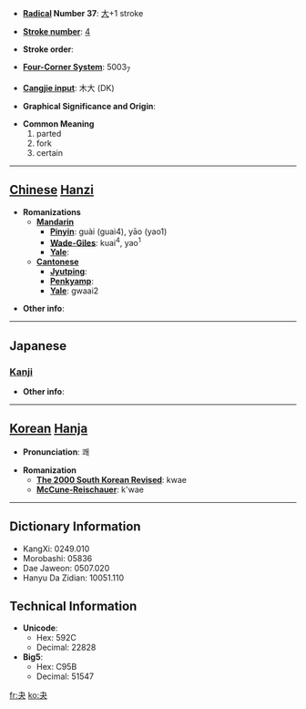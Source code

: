 * '''[[Wiktionary:Chinese radical index| Radical]] Number 37''': [[Wiktionary:Chinese radical index 大|大]]+1 stroke

* '''[[Wiktionary:Chinese total strokes index|Stroke number]]''': [[Wiktionary:Chinese total strokes index 4|4]]

* '''Stroke order''': 

* '''[[Wiktionary:Chinese four corner index|Four-Corner System]]''': 5003<sub>7</sub>

* '''[[Wiktionary:Chinese Cangjie index|Cangjie input]]''': 木大 (DK)

* '''Graphical Significance and Origin''': 

* '''Common Meaning'''
*#parted
*# fork
*# certain


----

== [[Chinese]] [[Hanzi]] ==

* '''Romanizations'''
** '''[[Mandarin]]'''
*** '''[[Pinyin]]''': guài (guai4), yāo (yao1)
*** '''[[Wade-Giles]]''': kuai<sup>4</sup>, yao<sup>1</sup>
*** '''[[Yale]]''': 
** '''[[Cantonese]]'''
*** '''[[Jyutping]]''':
*** '''[[Penkyamp]]''': 
*** '''[[Yale]]''': gwaai2

* '''Other info''': 

----

==Japanese==
===[[Kanji]]===
{{kanji|on readings=[[けつ]] (ketsu), [[けち]] (kechi), [[かい]] (kai)
|kun readings=[[わける]] (wakeru), [[きめる]] (kimeru), [[ゆがけ]] (yugake)
}}

* '''Other info''':  

----

== [[Korean]] [[Hanja]] ==

* '''Pronunciation''': 쾌

* '''Romanization'''
** '''[[The 2000 South Korean Revised Romanization|The 2000 South Korean Revised]]''': kwae
** '''[[McCune-Reischauer]]''': k'wae

----

== Dictionary Information ==

* KangXi: 0249.010
* Morobashi: 05836
* Dae Jaweon: 0507.020
* Hanyu Da Zidian: 10051.110

== Technical Information ==

* '''Unicode''':
** Hex: 592C
** Decimal: 22828
* '''Big5''':
** Hex: C95B
** Decimal: 51547

[[fr:夬]]
[[ko:夬]]